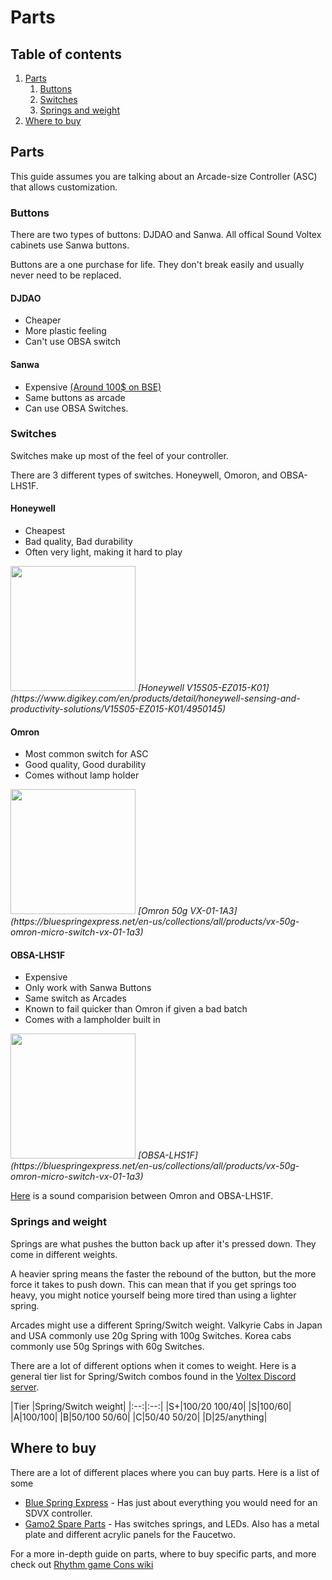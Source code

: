 
# Parts

## Table of contents
1. [Parts](/controllers/parts#parts)
    1. [Buttons](/controllers/parts#buttons)
    2. [Switches](/controllers/parts#switches)
    3. [Springs and weight](/controllers/parts#springs-and-weight)
2. [Where to buy](/controllers/parts#where-to-buy)


## Parts
<Callout>
  This guide assumes you are talking about an Arcade-size Controller (ASC) that allows customization.
</Callout>

### Buttons
There are two types of buttons: DJDAO and Sanwa. All offical Sound Voltex cabinets use Sanwa buttons. 

Buttons are a one purchase for life. They don't break easily and usually never need to be replaced.


#### DJDAO
- Cheaper 
- More plastic feeling
- Can't use OBSA switch

#### Sanwa
- Expensive [(Around 100$ on BSE)](https://bluespringexpress.net/en-us/collections/all/products/sdvx-sanwa-set)
- Same buttons as arcade
- Can use OBSA Switches.


### Switches
Switches make up most of the feel of your controller.

There are 3 different types of switches. Honeywell, Omoron, and OBSA-LHS1F. 

#### Honeywell
- Cheapest
- Bad quality, Bad durability
- Often very light, making it hard to play
<div className="flex flex-col items-center justify-center mt-5 mb-1">
  <img src='/controllers/parts/honeywell.jpg' width="200"/>
  <em>[Honeywell V15S05-EZ015-K01](https://www.digikey.com/en/products/detail/honeywell-sensing-and-productivity-solutions/V15S05-EZ015-K01/4950145)</em>
</div>

#### Omron
- Most common switch for ASC
- Good quality, Good durability
- Comes without lamp holder
<div className="flex flex-col items-center justify-center mt-5 mb-1">
  <img src='/controllers/parts/omron.webp' width="200"/>
  <em>[Omron 50g VX-01-1A3](https://bluespringexpress.net/en-us/collections/all/products/vx-50g-omron-micro-switch-vx-01-1a3)</em>
</div>

#### OBSA-LHS1F
- Expensive
- Only work with Sanwa Buttons
- Same switch as Arcades
- Known to fail quicker than Omron if given a bad batch
- Comes with a lampholder built in
<div className="flex flex-col items-center justify-center mt-5 mb-1">
  <img src='/controllers/parts/lhs1f.webp' width="200"/>
  <em>[OBSA-LHS1F](https://bluespringexpress.net/en-us/collections/all/products/vx-50g-omron-micro-switch-vx-01-1a3)</em>
</div>


[Here](https://www.youtube.com/watch?v=_04T-0zgsy8) is a sound comparision between Omron and OBSA-LHS1F.

### Springs and weight 
Springs are what pushes the button back up after it's pressed down. They come in different weights.

A heavier spring means the faster the rebound of the button, but the more force
it takes to push down. This can mean that if you get springs too heavy, you
might notice yourself being more tired than using a lighter spring.

Arcades might use a different Spring/Switch weight. Valkyrie Cabs in Japan and
USA commonly use 20g Spring with 100g Switches. Korea cabs commonly use 50g
Springs with 60g Switches.

There are a lot of different options when it comes to weight. Here is a general tier list for Spring/Switch combos found in the [Voltex Discord server](https://discord.com/invite/sdvx).

<div className="flex flex-col items-center justify-center mt-4">
|Tier |Spring/Switch weight|
|:--:|:--:|
|S+|100/20 100/40|
|S|100/60|
|A|100/100|
|B|50/100 50/60|
|C|50/40 50/20|
|D|25/anything|
</div>

[comment]: # "not sure on keeping this in, maybe rather just list the usable options?"


## Where to buy
There are a lot of different places where you can buy parts. Here is a list of some

- [Blue Spring Express](https://bluespringexpress.net/en-us) - Has just about everything you would need for an SDVX controller.
- [Gamo2 Spare Parts](https://www.gamo2.com/en/index.php?dispatch=categories.view&category_id=255) - Has switches springs, and LEDs. Also has a metal plate and different acrylic panels for the Faucetwo.


For a more in-depth guide on parts, where to buy specific parts, and more check out [Rhythm game Cons wiki](https://rhythm-cons.wiki/)